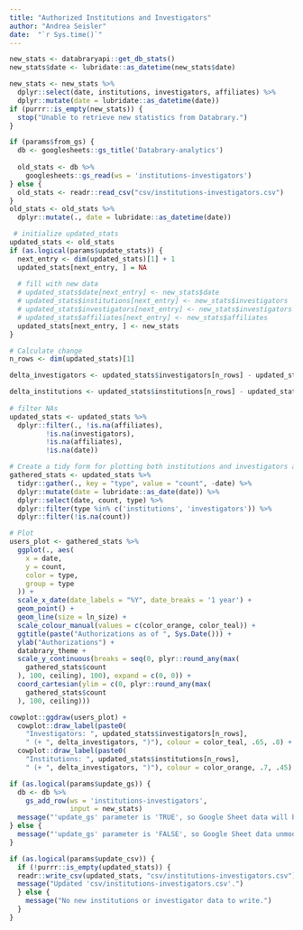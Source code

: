 ```yaml
---
title: "Authorized Institutions and Investigators"
author: "Andrea Seisler"
date:  "`r Sys.time()`"
---
```


```r
new_stats <- databraryapi::get_db_stats()
new_stats$date <- lubridate::as_datetime(new_stats$date)

new_stats <- new_stats %>%
  dplyr::select(date, institutions, investigators, affiliates) %>%
  dplyr::mutate(date = lubridate::as_datetime(date))
if (purrr::is_empty(new_stats)) {
  stop("Unable to retrieve new statistics from Databrary.")
}
```


```r
if (params$from_gs) {
  db <- googlesheets::gs_title('Databrary-analytics')
  
  old_stats <- db %>%
    googlesheets::gs_read(ws = 'institutions-investigators')
} else {
  old_stats <- readr::read_csv("csv/institutions-investigators.csv")
}
old_stats <- old_stats %>%
  dplyr::mutate(., date = lubridate::as_datetime(date))
```

```r
 # initialize updated_stats
updated_stats <- old_stats
if (as.logical(params$update_stats)) {
  next_entry <- dim(updated_stats)[1] + 1
  updated_stats[next_entry, ] = NA
  
  # fill with new data
  # updated_stats$date[next_entry] <- new_stats$date
  # updated_stats$institutions[next_entry] <- new_stats$investigators
  # updated_stats$investigators[next_entry] <- new_stats$investigators
  # updated_stats$affiliates[next_entry] <- new_stats$affiliates
  updated_stats[next_entry, ] <- new_stats
}

# Calculate change
n_rows <- dim(updated_stats)[1]

delta_investigators <- updated_stats$investigators[n_rows] - updated_stats$investigators[n_rows - 1]

delta_institutions <- updated_stats$institutions[n_rows] - updated_stats$institutions[n_rows - 1]
 
# filter NAs
updated_stats <- updated_stats %>%
  dplyr::filter(., !is.na(affiliates),
         !is.na(investigators),
         !is.na(affiliates),
         !is.na(date))
```

<!-- Now, we plot the data. -->

```r
# Create a tidy form for plotting both institutions and investigators and affiliates
gathered_stats <- updated_stats %>%
  tidyr::gather(., key = "type", value = "count", -date) %>%
  dplyr::mutate(date = lubridate::as_date(date)) %>%
  dplyr::select(date, count, type) %>%
  dplyr::filter(type %in% c('institutions', 'investigators')) %>%
  dplyr::filter(!is.na(count))

# Plot
users_plot <- gathered_stats %>%
  ggplot(., aes(
    x = date,
    y = count,
    color = type,
    group = type
  )) +
  scale_x_date(date_labels = "%Y", date_breaks = '1 year') +
  geom_point() +
  geom_line(size = ln_size) +
  scale_colour_manual(values = c(color_orange, color_teal)) +
  ggtitle(paste("Authorizations as of ", Sys.Date())) +
  ylab("Authorizations") +
  databrary_theme +
  scale_y_continuous(breaks = seq(0, plyr::round_any(max(
    gathered_stats$count
  ), 100, ceiling), 100), expand = c(0, 0)) +
  coord_cartesian(ylim = c(0, plyr::round_any(max(
    gathered_stats$count
  ), 100, ceiling)))

cowplot::ggdraw(users_plot) +
  cowplot::draw_label(paste0(
    "Investigators: ", updated_stats$investigators[n_rows],
    " (+ ", delta_investigators, ")"), colour = color_teal, .65, .8) +
  cowplot::draw_label(paste0(
    "Institutions: ", updated_stats$institutions[n_rows],
    " (+ ", delta_investigators, ")"), colour = color_orange, .7, .45)
```
<!-- Next, we update the Google Sheet if `params$update_gs` is TRUE. -->
<!-- In the current context, `params$update_gs` == `r params$update_gs`. -->

```r
if (as.logical(params$update_gs)) {
  db <- db %>%
    gs_add_row(ws = 'institutions-investigators', 
               input = new_stats)
  message("'update_gs' parameter is 'TRUE', so Google Sheet data will be updated.")
} else {
  message("'update_gs' parameter is 'FALSE', so Google Sheet data unmodified.")
}
```

```r
if (as.logical(params$update_csv)) {
  if (!purrr::is_empty(updated_stats)) {
  readr::write_csv(updated_stats, "csv/institutions-investigators.csv")
  message("Updated 'csv/institutions-investigators.csv'.")    
  } else {
    message("No new institutions or investigator data to write.")
  }
}
```

